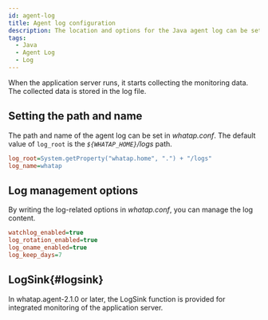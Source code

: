 ```yaml
---
id: agent-log
title: Agent log configuration
description: The location and options for the Java agent log can be set.
tags:
  - Java
  - Agent Log
  - Log
---
```


When the application server runs, it starts collecting the monitoring data. The collected data is stored in the log file.

## Setting the path and name

The path and name of the agent log can be set in _whatap.conf_. The default value of `log_root` is the _`${WHATAP_HOME}`/logs_ path.

```ini title='whatap.conf'
log_root=System.getProperty("whatap.home", ".") + "/logs"
log_name=whatap
```

## Log management options

By writing the log-related options in _whatap.conf_, you can manage the log content.

```ini title='whatap.conf'
watchlog_enabled=true
log_rotation_enabled=true
log_oname_enabled=true
log_keep_days=7
```


<Javaagentloglist />  

## LogSink{#logsink}

In whatap.agent-2.1.0 or later, the LogSink function is provided for integrated monitoring of the application server.


<Javalogsink />  
